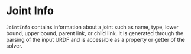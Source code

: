 # Joint Info

`JointInfo` contains information about a joint such as name, type, lower bound, upper bound, parent link, or child link. It is generated through the parsing of the input URDF and is accessible as a property or getter of the solver.